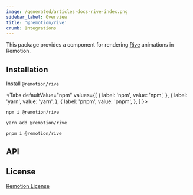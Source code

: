 ```yaml
---
image: /generated/articles-docs-rive-index.png
sidebar_label: Overview
title: '@remotion/rive'
crumb: Integrations
---
```



This package provides a component for rendering [Rive](https://rive.app) animations in Remotion.

## Installation

Install `@remotion/rive`

<Tabs defaultValue="npm" values={[
{ label: 'npm', value: 'npm', },
{ label: 'yarn', value: 'yarn', },
{ label: 'pnpm', value: 'pnpm', },
]
}>
<TabItem value="npm">

```bash
npm i @remotion/rive
```

</TabItem>
<TabItem value="yarn">

```bash
yarn add @remotion/rive
```

</TabItem>
<TabItem value="pnpm">

```bash
pnpm i @remotion/rive
```

</TabItem>
</Tabs>

## API

<TableOfContents />

## License

[Remotion License](https://remotion.dev/license)
